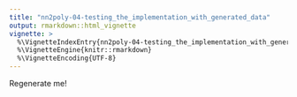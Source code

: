 ```yaml
---
title: "nn2poly-04-testing_the_implementation_with_generated_data"
output: rmarkdown::html_vignette
vignette: >
  %\VignetteIndexEntry{nn2poly-04-testing_the_implementation_with_generated_data}
  %\VignetteEngine{knitr::rmarkdown}
  %\VignetteEncoding{UTF-8}
---
```


Regenerate me!
